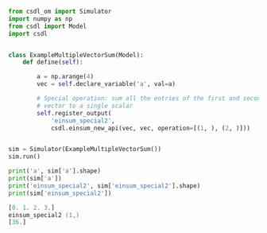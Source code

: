 ```py
from csdl_om import Simulator
import numpy as np
from csdl import Model
import csdl


class ExampleMultipleVectorSum(Model):
    def define(self):

        a = np.arange(4)
        vec = self.declare_variable('a', val=a)

        # Special operation: sum all the entries of the first and second
        # vector to a single scalar
        self.register_output(
            'einsum_special2',
            csdl.einsum_new_api(vec, vec, operation=[(1, ), (2, )]))


sim = Simulator(ExampleMultipleVectorSum())
sim.run()

print('a', sim['a'].shape)
print(sim['a'])
print('einsum_special2', sim['einsum_special2'].shape)
print(sim['einsum_special2'])
```


```a (4,)
[0. 1. 2. 3.]
einsum_special2 (1,)
[36.]
```
